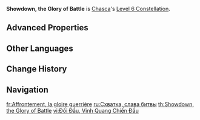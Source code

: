 {{Constellation Infobox
|image         = Constellation Showdown, the Glory of Battle.png
|character     = Chasca
|level         = 6
|description   = Chasca's Multitarget Fire charge time is decreased, and after the Passive Talent "Bullet Trick"'s "Spiritbinding Conversion" is triggered, Chasca will gain the "Fatal Rounds" state: For the next 3s, the next time Chasca uses [[Spirit Reins, Shadow Hunt]]'s Multitarget Fire, the shots will finish charging instantly, and the CRIT DMG of that instance of Multitarget Fire's Shadowhunt Shells and Shining Shadowhunt Shells increases by 120%. 1 "Fatal Rounds" effect can be gained once every 3s.<br><br>You must first unlock the Passive Talent "Bullet Trick" to gain access to the above effect.
|scale_att1    = 
|scale_att2    = 
|utility1      = CRIT DMG Increase
|utility2      = 
}}
'''Showdown, the Glory of Battle''' is [[Chasca]]'s [[Level 6 Constellation]].
<!--
==Gameplay Notes==
-->
==Advanced Properties==
{{Advanced Properties
|title   = C6 Shadowhunt Shell DMG
|gu      = 1U
|icdtag  = C6 Shadowhunt Shell
|idctype = 1.5s
|poise   = 20
|impulse = 2

|title2   = C6 Shining Shadowhunt Shell DMG
|gu2      = 1U
|icdtag2  = C6 Shining Shadowhunt Shell
|idctype2 = 1.5s/2 Hits
|poise2   = 20
|impulse2 = 2
}}
<!--
==Preview==
{Preview
|file = Showdown, the Glory of Battle Preview
}
-->
==Other Languages==
{{Other Languages
|en       = Showdown, the Glory of Battle
|zhs      = 相决，斗争的荣光
|zhs_rm   = Xiāngjué, Dòuzhēng de Róngguāng
|zht      = 相決，鬥爭的榮光
|zht_rm   = Xiāngjué, Dòuzhēng de Róngguāng
|zh_tl    = 
|ja       = 対決・闘争のグローリー
|ja_rm    = Taiketsu - Tousou no Guroorii
|ja_tl    = Showdown - Glory of Battle
|ko       = 결투·투쟁<->의 영광
|ko_tl    = Duel - the Glory of Struggle
|es       = Contienda: Honor de la batalla
|es_tl    = Contention: Honor of Battle
|fr       = Affrontement, la gloire guerrière
|fr_tl    = Confrontation, the War Glory
|ru       = Схватка, слава битвы
|ru_tl    = Skirmish, the Glory of Battle
|th       = Showdown, the Glory of Battle
|vi       = Đối Đầu, Vinh Quang Chiến Đấu
|vi_tl    = 
|de       = Das letzte Duell, der Ruhm der Schlacht
|de_tl    = The Last Duel, the Glory of Battle
|id       = Showdown, the Glory of Battle
|pt       = Batalha Gloriosa Decisiva
|pt_tl    = 
|tr       = Yüzleşme, Savaşın İhtişamı
|tr_tl    = 
|it       = La resa dei conti, la gloria della battaglia
|it_tl    = 
}}

==Change History==
{{Change History|5.2}}

==Navigation==
{{Talent Navbox|Chasca}}

[[fr:Affrontement, la gloire guerrière]]
[[ru:Схватка, слава битвы]]
[[th:Showdown, the Glory of Battle]]
[[vi:Đối Đầu, Vinh Quang Chiến Đấu]]